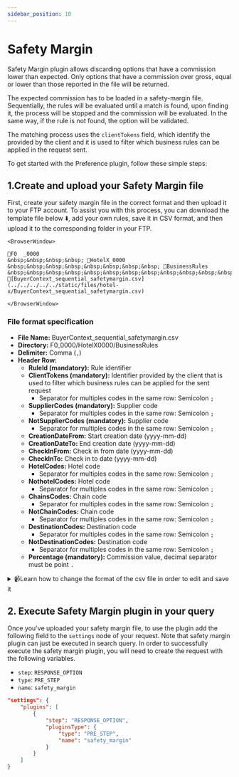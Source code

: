 ```yaml
---
sidebar_position: 10
---
```


# Safety Margin

Safety Margin plugin allows discarding options that have a commission lower than expected. Only options that have a commission over gross, equal or lower than those reported in the file will be returned. 

The expected commission has to be loaded in a safety-margin file. Sequentially, the rules will be evaluated until a match is found, upon finding it, the process will be stopped and the commission will be evaluated. In the same way, if the rule is not found, the option will be validated.

The matching process uses the `clientTokens` field, which identify the provided by the client and it is used to filter which business rules can be applied in the request sent.

To get started with the Preference plugin, follow these simple steps:

##  1.Create and upload your Safety Margin file

First, create your safety margin file in the correct format and then upload it to your FTP account. To assist you with this process, you can download the template file below ⬇️, add your own rules, save it in CSV format, and then upload it to the corresponding folder in your FTP.

```mdx-code-block
<BrowserWindow>

📁F0  _0000  
&nbsp;&nbsp;&nbsp;&nbsp; 📁HotelX_0000  
&nbsp;&nbsp;&nbsp;&nbsp;&nbsp;&nbsp;&nbsp;&nbsp; 📁BusinessRules  
&nbsp;&nbsp;&nbsp;&nbsp;&nbsp;&nbsp;&nbsp;&nbsp;&nbsp;&nbsp;&nbsp;&nbsp; 📄[BuyerContext_sequential_safetymargin.csv](../../../../../static/files/hotel-x/BuyerContext_sequential_safetymargin.csv)

</BrowserWindow>
```


### File format specification

* **File Name:** BuyerContext_sequential_safetymargin.csv
* **Directory:** F0_0000/HotelX0000/BusinessRules
* **Delimiter:** Comma (`,`)
* **Header Row:**
   * **RuleId (mandatory):** Rule identifier
   * **ClientTokens (mandatory):**  Identifier provided by the client that is used to filter which business rules can be applied for the sent request
      * Separator for multiples codes in the same row: Semicolon `;`
   * **SupplierCodes (mandatory):** Supplier code
      * Separator for multiples codes in the same row: Semicolon `;`
   * **NotSupplierCodes (mandatory):** Supplier code
      * Separator for multiples codes in the same row: Semicolon `;`
   * **CreationDateFrom:** Start creation date (yyyy-mm-dd)
   * **CreationDateTo:** End creation date (yyyy-mm-dd)
   * **CheckInFrom:** Check in from date (yyyy-mm-dd)
   * **CheckInTo:** Check in to date (yyyy-mm-dd)
   * **HotelCodes:** Hotel code
      * Separator for multiples codes in the same row: Semicolon `;`
   * **NothotelCodes:** Hotel code
      * Separator for multiples codes in the same row: Semicolon `;`
   * **ChainsCodes:** Chain code
      * Separator for multiples codes in the same row: Semicolon `;`
   * **NotChainCodes:** Chain code
      * Separator for multiples codes in the same row: Semicolon `;`
   * **DestinationCodes:** Destination code
      * Separator for multiples codes in the same row: Semicolon `;`
   * **NotDestinationCodes:** Destination code
      * Separator for multiples codes in the same row: Semicolon `;`
   * **Percentage (mandatory):** Commission value, decimal separator must be point `.`


<details>
    <summary>📹Learn how to change the format of the csv file in order to edit and save it</summary>
    <div>
        <div>[Añadir vídeo]</div>
    </div>
</details>



## 2. Execute Safety Margin plugin in your query

Once you've uploaded your safety margin file, to use the plugin add the following field to the `settings` node of your request. Note that safety margin plugin can just be executed in search query. In order to successfully execute the safety margin plugin, you will need to create the request with the following variables.

* `step`: `RESPONSE_OPTION`
* `type`: `PRE_STEP`
* `name`: `safety_margin`

```json
"settings": {
	"plugins": [
		{
			"step": "RESPONSE_OPTION",
			"pluginsType": {
				"type": "PRE_STEP",
				"name": "safety_margin"
			}
		}
	]
}
```